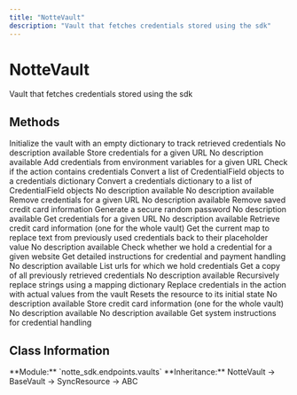 ```yaml
---
title: "NotteVault"
description: "Vault that fetches credentials stored using the sdk"
---
```


# NotteVault

Vault that fetches credentials stored using the sdk

## Methods

<CardGroup cols={2}>
  <Card
    title="__init__"
    icon="function"
    href="/sdk-reference/nottevault/__init__"
  >
    Initialize the vault with an empty dictionary to track retrieved credentials
  </Card>
  <Card
    title="add_credentials"
    icon="function"
    href="/sdk-reference/nottevault/add_credentials"
  >
    No description available
  </Card>
  <Card
    title="add_credentials_async"
    icon="function"
    href="/sdk-reference/nottevault/add_credentials_async"
  >
    Store credentials for a given URL
  </Card>
  <Card
    title="add_credentials_from_env"
    icon="function"
    href="/sdk-reference/nottevault/add_credentials_from_env"
  >
    No description available
  </Card>
  <Card
    title="add_credentials_from_env_async"
    icon="function"
    href="/sdk-reference/nottevault/add_credentials_from_env_async"
  >
    Add credentials from environment variables for a given URL
  </Card>
  <Card
    title="contains_credentials"
    icon="function"
    href="/sdk-reference/nottevault/contains_credentials"
  >
    Check if the action contains credentials
  </Card>
  <Card
    title="credential_fields_to_dict"
    icon="function"
    href="/sdk-reference/nottevault/credential_fields_to_dict"
  >
    Convert a list of CredentialField objects to a credentials dictionary
  </Card>
  <Card
    title="credentials_dict_to_field"
    icon="function"
    href="/sdk-reference/nottevault/credentials_dict_to_field"
  >
    Convert a credentials dictionary to a list of CredentialField objects
  </Card>
  <Card
    title="delete"
    icon="function"
    href="/sdk-reference/nottevault/delete"
  >
    No description available
  </Card>
  <Card
    title="delete_credentials"
    icon="function"
    href="/sdk-reference/nottevault/delete_credentials"
  >
    No description available
  </Card>
  <Card
    title="delete_credentials_async"
    icon="function"
    href="/sdk-reference/nottevault/delete_credentials_async"
  >
    Remove credentials for a given URL
  </Card>
  <Card
    title="delete_credit_card"
    icon="function"
    href="/sdk-reference/nottevault/delete_credit_card"
  >
    No description available
  </Card>
  <Card
    title="delete_credit_card_async"
    icon="function"
    href="/sdk-reference/nottevault/delete_credit_card_async"
  >
    Remove saved credit card information
  </Card>
  <Card
    title="generate_password"
    icon="function"
    href="/sdk-reference/nottevault/generate_password"
  >
    Generate a secure random password
  </Card>
  <Card
    title="get_credentials"
    icon="function"
    href="/sdk-reference/nottevault/get_credentials"
  >
    No description available
  </Card>
  <Card
    title="get_credentials_async"
    icon="function"
    href="/sdk-reference/nottevault/get_credentials_async"
  >
    Get credentials for a given URL
  </Card>
  <Card
    title="get_credit_card"
    icon="function"
    href="/sdk-reference/nottevault/get_credit_card"
  >
    No description available
  </Card>
  <Card
    title="get_credit_card_async"
    icon="function"
    href="/sdk-reference/nottevault/get_credit_card_async"
  >
    Retrieve credit card information (one for the whole vault)
  </Card>
  <Card
    title="get_replacement_map"
    icon="function"
    href="/sdk-reference/nottevault/get_replacement_map"
  >
    Get the current map to replace text from previously used credentials back to their placeholder value
  </Card>
  <Card
    title="has_credential"
    icon="function"
    href="/sdk-reference/nottevault/has_credential"
  >
    No description available
  </Card>
  <Card
    title="has_credential_async"
    icon="function"
    href="/sdk-reference/nottevault/has_credential_async"
  >
    Check whether we hold a credential for a given website
  </Card>
  <Card
    title="instructions"
    icon="function"
    href="/sdk-reference/nottevault/instructions"
  >
    Get detailed instructions for credential and payment handling
  </Card>
  <Card
    title="list_credentials"
    icon="function"
    href="/sdk-reference/nottevault/list_credentials"
  >
    No description available
  </Card>
  <Card
    title="list_credentials_async"
    icon="function"
    href="/sdk-reference/nottevault/list_credentials_async"
  >
    List urls for which we hold credentials
  </Card>
  <Card
    title="past_credentials"
    icon="function"
    href="/sdk-reference/nottevault/past_credentials"
  >
    Get a copy of all previously retrieved credentials
  </Card>
  <Card
    title="patch_structured_completion"
    icon="function"
    href="/sdk-reference/nottevault/patch_structured_completion"
  >
    No description available
  </Card>
  <Card
    title="recursive_replace_mapping"
    icon="function"
    href="/sdk-reference/nottevault/recursive_replace_mapping"
  >
    Recursively replace strings using a mapping dictionary
  </Card>
  <Card
    title="replace_credentials"
    icon="function"
    href="/sdk-reference/nottevault/replace_credentials"
  >
    Replace credentials in the action with actual values from the vault
  </Card>
  <Card
    title="reset"
    icon="function"
    href="/sdk-reference/nottevault/reset"
  >
    Resets the resource to its initial state
  </Card>
  <Card
    title="set_credit_card"
    icon="function"
    href="/sdk-reference/nottevault/set_credit_card"
  >
    No description available
  </Card>
  <Card
    title="set_credit_card_async"
    icon="function"
    href="/sdk-reference/nottevault/set_credit_card_async"
  >
    Store credit card information (one for the whole vault)
  </Card>
  <Card
    title="start"
    icon="function"
    href="/sdk-reference/nottevault/start"
  >
    No description available
  </Card>
  <Card
    title="stop"
    icon="function"
    href="/sdk-reference/nottevault/stop"
  >
    No description available
  </Card>
  <Card
    title="system_instructions"
    icon="function"
    href="/sdk-reference/nottevault/system_instructions"
  >
    Get system instructions for credential handling
  </Card>
</CardGroup>

## Class Information

<Info>
**Module:** `notte_sdk.endpoints.vaults`
**Inheritance:** NotteVault → BaseVault → SyncResource → ABC
</Info>
